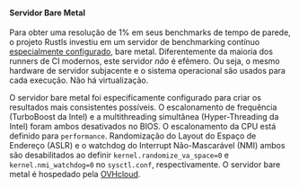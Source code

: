 #### Servidor Bare Metal
Para obter uma resolução de 1% em seus benchmarks de tempo de parede,
o projeto Rustls investiu em um servidor de benchmarking contínuo [especialmente configurado][configuração do servidor],
bare metal.
Diferentemente da maioria dos runners de CI modernos, este servidor _não_ é efêmero.
Ou seja, o mesmo hardware de servidor subjacente e o sistema operacional são usados para cada execução.
Não há virtualização.

O servidor bare metal foi especificamente configurado para criar os resultados mais consistentes possíveis.
O escalonamento de frequência (TurboBoost da Intel)
e a multithreading simultânea (Hyper-Threading da Intel) foram ambos desativados no BIOS.
O escalonamento da CPU está definido para `performance`.
Randomização do Layout do Espaço de Endereço (ASLR) e o watchdog do Interrupt Não-Mascarável (NMI)
ambos são desabilitados ao definir `kernel.randomize_va_space=0` e `kernel.nmi_watchdog=0`
no `sysctl.conf`, respectivamente.
O servidor bare metal é hospedado pela [OVHcloud][OVHcloud].

[configuração do servidor]: https://github.com/rust-lang/rustc-perf/blob/master/docs/perf-runner.md
[OVHcloud]: https://www.ovhcloud.com/